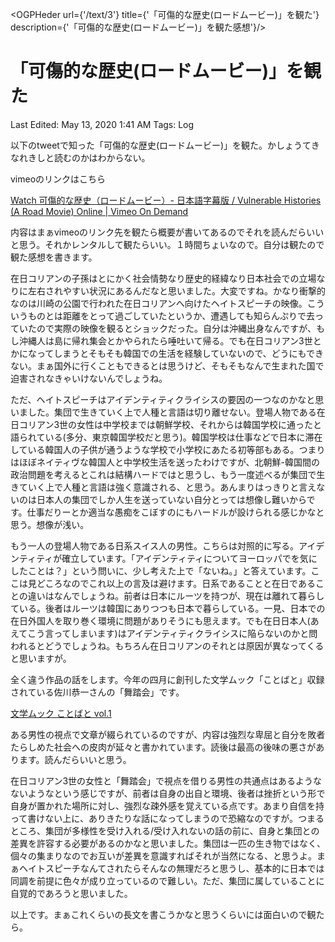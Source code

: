 

<OGPHeder url={'/text/3'} title={'「可傷的な歴史(ロードムービー)」を観た'} description={'「可傷的な歴史(ロードムービー)」を観た感想'}/>

# 「可傷的な歴史(ロードムービー)」を観た

Last Edited: May 13, 2020 1:41 AM
Tags: Log

以下のtweetで知った「可傷的な歴史(ロードムービー)」を観た。かしょうてきなれきしと読むのかはわからない。

<TwitterCard id='1258143044827623424' />

vimeoのリンクはこちら

[Watch 可傷的な歴史（ロードムービー）- 日本語字幕版 / Vulnerable Histories (A Road Movie) Online | Vimeo On Demand](https://vimeo.com/ondemand/vulnerablehistories)

内容はまぁvimeoのリンク先を観たら概要が書いてあるのでそれを読んだらいいと思う。それかレンタルして観たらいい。１時間ちょいなので。自分は観たので観た感想を書きます。

在日コリアンの子孫はとにかく社会情勢なり歴史的経緯なり日本社会での立場なりに左右されやすい状況にあるんだなと思いました。大変ですね。かなり衝撃的なのは川崎の公園で行われた在日コリアンへ向けたヘイトスピーチの映像。こういうものとは距離をとって過ごしていたというか、遭遇しても知らんぷりで去っていたので実際の映像を観るとショックだった。自分は沖縄出身なんですが、もし沖縄人は島に帰れ集会とかやられたら唾吐いて帰る。でも在日コリアン3世とかになってしまうとそもそも韓国での生活を経験していないので、どうにもできない。まぁ国外に行くこともできるとは思うけど、そもそもなんで生まれた国で迫害されなきゃいけないんでしょうね。

ただ、ヘイトスピーチはアイデンティティクライシスの要因の一つなのかなと思いました。集団で生きていく上で人種と言語は切り離せない。登場人物である在日コリアン3世の女性は中学校までは朝鮮学校、それからは韓国学校に通ったと語られている(多分、東京韓国学校だと思う)。韓国学校は仕事などで日本に滞在している韓国人の子供が通うような学校で小学校にあたる初等部もある。つまりはほぼネイティヴな韓国人と中学校生活を送ったわけですが、北朝鮮-韓国間の政治問題を考えるとこれは結構ハードではと思うし、もう一度述べるが集団で生きていく上で人種と言語は強く意識される、と思う。あんまりはっきりと言えないのは日本人の集団でしか人生を送っていない自分とっては想像し難いからです。仕事だりーとか適当な愚痴をこぼすのにもハードルが設けられる感じかなと思う。想像が浅い。

もう一人の登場人物である日系スイス人の男性。こちらは対照的に写る。アイデンティティが確立しています。「アイデンティティについてヨーロッパでを気にしたことは？」という問いに、少し考えた上で「ないね。」と答えています。ここは見どころなのでこれ以上の言及は避けます。日系であることと在日であることの違いはなんでしょうね。前者は日本にルーツを持つが、現在は離れて暮らしている。後者はルーツは韓国にありつつも日本で暮らしている。一見、日本での在日外国人を取り巻く環境に問題がありそうにも思えます。でも在日日本人(あえてこう言ってしまいます)はアイデンティティクライシスに陥らないのかと問われるとどうでしょうね。もちろん在日コリアンのそれとは原因が異なってくると思いますが。

全く違う作品の話をします。今年の四月に創刊した文学ムック「ことばと」収録されている佐川恭一さんの「舞踏会」です。

[文学ムック ことばと vol.1](https://www.amazon.co.jp/dp/4863853963)

ある男性の視点で文章が綴られているのですが、内容は強烈な卑屈と自分を敗者たらしめた社会への皮肉が延々と書かれています。読後は最高の後味の悪さがあります。読んだらいいと思う。

在日コリアン3世の女性と「舞踏会」で視点を借りる男性の共通点はあるようなないようなという感じですが、前者は自身の出自と環境、後者は挫折という形で自身が置かれた場所に対し、強烈な疎外感を覚えている点です。あまり自信を持って書けない上に、ありきたりな話になってしまうので恐縮なのですが。つまるところ、集団が多様性を受け入れる/受け入れないの話の前に、自身と集団との差異を許容する必要があるのかなと思いました。集団は一匹の生き物ではなく、個々の集まりなのでお互いが差異を意識すればそれが当然になる、と思うよ。まぁヘイトスピーチなんてされたらそんなの無理だろと思うし、基本的に日本では同調を前提に色々が成り立っているので難しい。ただ、集団に属していることに自覚的であろうと思いました。

以上です。まぁこれくらいの長文を書こうかなと思うくらいには面白いので観たら。